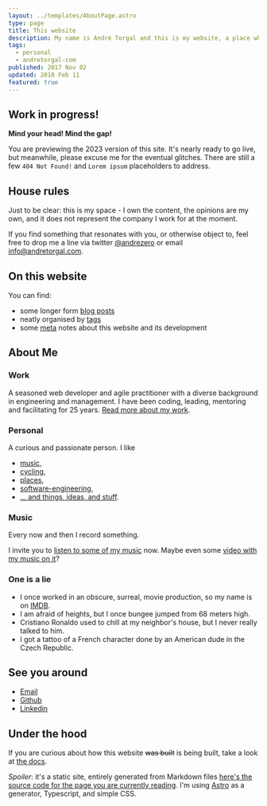 ```yaml
---
layout: ../templates/AboutPage.astro
type: page
title: This website
description: My name is André Torgal and this is my website, a place where I blog some thoughts and run a few experiments. Here, you can learn more about me, my work as software engineer and other stuff I have been up to.
tags:
  - personal
  - andretorgal-com
published: 2017 Nov 02
updated: 2018 Feb 11
featured: true
---
```



<Note type="construction">

## Work in progress!

**Mind your head! Mind the gap!**

You are previewing the 2023 version of this site. It's nearly ready to go live, but meanwhile, please excuse me for the eventual glitches. There are still a few `404 Not Found!` and `Lorem ipsum` placeholders to address.

</Note>

## House rules

Just to be clear: this is my space - I own the content, the opinions are my own, and it does not represent the company I work for at the moment.

If you find something that resonates with you, or otherwise object to, feel free to drop me a line via twitter [@andrezero](https://twitter.com/andrezero) or email [info@andretorgal.com](mailto:info@andretorgal.com).

## On this website

You can find:

- some longer form [blog posts](/posts)
- neatly organised by [tags](/tags)
- some [meta](/meta) notes about this website and its development

## About Me

### Work

A seasoned web developer and agile practitioner with a diverse background in engineering and management. I have been coding, leading, mentoring and facilitating for 25 years. [Read more about my work](/about/work).

### Personal

A curious and passionate person. I like

- [music](/tags/music),
- [cycling](/tags/cycling),
- [places](/tags/place),
- [software-engineering](/tags/software-engineering),
- [... and things, ideas, and stuff](/tags/personal).

### Music

Every now and then I record something.

I invite you to [listen to some of my music](/about/music) now. Maybe even some [video with my music on it]()?

### One is a lie

- I once worked in an obscure, surreal, movie production, so my name is on [IMDB](https://imdb.com).
- I am afraid of heights, but I once bungee jumped from 68 meters high.
- Cristiano Ronaldo used to chill at my neighbor's house, but I never really talked to him.
- I got a tattoo of a French character done by an American dude in the Czech Republic.

## See you around

<div
  tabindex="-1"
  class="banner banner-contact"
  role="navigation"
  arial-label="My contacts on the Internet"
>
  <ul class="nav-extenral">
    <li>
      <a class="email" href="mailto:info@andretorgal.com">
        Email
      </a>
    </li>
    <li>
      <a class="github" href="https://github.com/andrezero">
        Github
      </a>
    </li>
    <li>
      <a class="linkedin" href="https://linkedin.com/in/andretorgal">
        Linkedin
      </a>
    </li>
  </ul>
</div>

## Under the hood

If you are curious about how this website ~~was built~~ is being built, take a look at [the docs](/meta).

_Spoiler_: it's a static site, entirely generated from Markdown files [here's the source code for the page you are currently reading](https://github.com/andrezero/andretorgal-site/blob/master/src/pages/about/index.md). I'm using [Astro](/posts/2023-01/building-my-website-with-astro-mdx-preact.md) as a generator, Typescript, and simple CSS.
